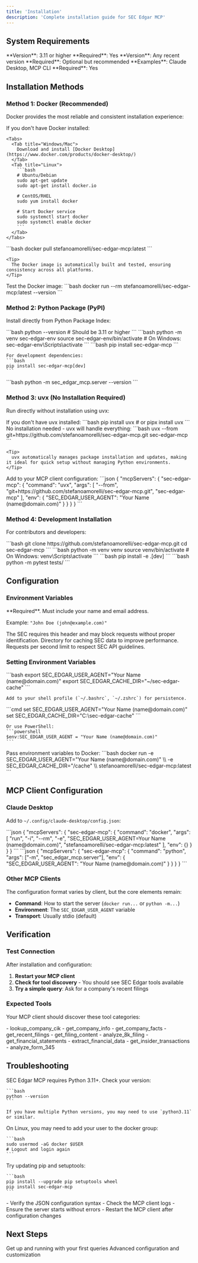 ```yaml
---
title: 'Installation'
description: 'Complete installation guide for SEC Edgar MCP'
---
```


## System Requirements

<CardGroup cols={3}>
  <Card title="Python" icon="python">
    **Version**: 3.11 or higher  
    **Required**: Yes
  </Card>
  <Card title="Docker" icon="docker">
    **Version**: Any recent version  
    **Required**: Optional but recommended
  </Card>
  <Card title="MCP Client" icon="plug">
    **Examples**: Claude Desktop, MCP CLI  
    **Required**: Yes
  </Card>
</CardGroup>

## Installation Methods

### Method 1: Docker (Recommended)

Docker provides the most reliable and consistent installation experience:

<Steps>
  <Step title="Install Docker">
    If you don't have Docker installed:
    
    <Tabs>
      <Tab title="Windows/Mac">
        Download and install [Docker Desktop](https://www.docker.com/products/docker-desktop/)
      </Tab>
      <Tab title="Linux">
        ```bash
        # Ubuntu/Debian
        sudo apt-get update
        sudo apt-get install docker.io
        
        # CentOS/RHEL
        sudo yum install docker
        
        # Start Docker service
        sudo systemctl start docker
        sudo systemctl enable docker
        ```
      </Tab>
    </Tabs>
  </Step>

  <Step title="Pull SEC Edgar MCP Image">
    ```bash
    docker pull stefanoamorelli/sec-edgar-mcp:latest
    ```
    
    <Tip>
      The Docker image is automatically built and tested, ensuring consistency across all platforms.
    </Tip>
  </Step>

  <Step title="Verify Installation">
    Test the Docker image:
    ```bash
    docker run --rm stefanoamorelli/sec-edgar-mcp:latest --version
    ```
  </Step>
</Steps>

### Method 2: Python Package (PyPI)

Install directly from Python Package Index:

<Steps>
  <Step title="Verify Python Version">
    ```bash
    python --version
    # Should be 3.11 or higher
    ```
  </Step>

  <Step title="Create Virtual Environment (Recommended)">
    ```bash
    python -m venv sec-edgar-env
    source sec-edgar-env/bin/activate  # On Windows: sec-edgar-env\Scripts\activate
    ```
  </Step>

  <Step title="Install Package">
    ```bash
    pip install sec-edgar-mcp
    ```
    
    For development dependencies:
    ```bash
    pip install sec-edgar-mcp[dev]
    ```
  </Step>

  <Step title="Verify Installation">
    ```bash
    python -m sec_edgar_mcp.server --version
    ```
  </Step>
</Steps>

### Method 3: uvx (No Installation Required)

Run directly without installation using uvx:

<Steps>
  <Step title="Install uvx">
    If you don't have uvx installed:
    ```bash
    pip install uvx
    # or
    pipx install uvx
    ```
  </Step>

  <Step title="Run SEC Edgar MCP">
    No installation needed - uvx will handle everything:
    ```bash
    uvx --from git+https://github.com/stefanoamorelli/sec-edgar-mcp.git sec-edgar-mcp
    ```
    
    <Tip>
      uvx automatically manages package installation and updates, making it ideal for quick setup without managing Python environments.
    </Tip>
  </Step>

  <Step title="Configure MCP Client">
    Add to your MCP client configuration:
    ```json
    {
      "mcpServers": {
        "sec-edgar-mcp": {
          "command": "uvx",
          "args": [
            "--from",
            "git+https://github.com/stefanoamorelli/sec-edgar-mcp.git",
            "sec-edgar-mcp"
          ],
          "env": {
            "SEC_EDGAR_USER_AGENT": "Your Name (name@domain.com)"
          }
        }
      }
    }
    ```
  </Step>
</Steps>

### Method 4: Development Installation

For contributors and developers:

<Steps>
  <Step title="Clone Repository">
    ```bash
    git clone https://github.com/stefanoamorelli/sec-edgar-mcp.git
    cd sec-edgar-mcp
    ```
  </Step>

  <Step title="Create Virtual Environment">
    ```bash
    python -m venv venv
    source venv/bin/activate  # On Windows: venv\Scripts\activate
    ```
  </Step>

  <Step title="Install in Development Mode">
    ```bash
    pip install -e .[dev]
    ```
  </Step>

  <Step title="Run Tests">
    ```bash
    python -m pytest tests/
    ```
  </Step>
</Steps>

## Configuration

### Environment Variables

<ParamField path="SEC_EDGAR_USER_AGENT" type="string" required>
  **Required**. Must include your name and email address.
  
  Example: `"John Doe (john@example.com)"`
  
  <Warning>
    The SEC requires this header and may block requests without proper identification.
  </Warning>
</ParamField>

<ParamField path="SEC_EDGAR_CACHE_DIR" type="string" default="~/.cache/sec-edgar">
  Directory for caching SEC data to improve performance.
</ParamField>

<ParamField path="SEC_EDGAR_RATE_LIMIT" type="integer" default="10">
  Requests per second limit to respect SEC API guidelines.
</ParamField>

### Setting Environment Variables

<Tabs>
  <Tab title="Linux/Mac">
    ```bash
    export SEC_EDGAR_USER_AGENT="Your Name (name@domain.com)"
    export SEC_EDGAR_CACHE_DIR="~/sec-edgar-cache"
    ```
    
    Add to your shell profile (`~/.bashrc`, `~/.zshrc`) for persistence.
  </Tab>

  <Tab title="Windows">
    ```cmd
    set SEC_EDGAR_USER_AGENT="Your Name (name@domain.com)"
    set SEC_EDGAR_CACHE_DIR="C:\sec-edgar-cache"
    ```
    
    Or use PowerShell:
    ```powershell
    $env:SEC_EDGAR_USER_AGENT = "Your Name (name@domain.com)"
    ```
  </Tab>

  <Tab title="Docker">
    Pass environment variables to Docker:
    ```bash
    docker run -e SEC_EDGAR_USER_AGENT="Your Name (name@domain.com)" \\
               -e SEC_EDGAR_CACHE_DIR="/cache" \\
               stefanoamorelli/sec-edgar-mcp:latest
    ```
  </Tab>
</Tabs>

## MCP Client Configuration

### Claude Desktop

Add to `~/.config/claude-desktop/config.json`:

<Tabs>
  <Tab title="Docker">
    ```json
    {
      "mcpServers": {
        "sec-edgar-mcp": {
          "command": "docker",
          "args": [
            "run",
            "-i",
            "--rm",
            "-e",
            "SEC_EDGAR_USER_AGENT=Your Name (name@domain.com)",
            "stefanoamorelli/sec-edgar-mcp:latest"
          ],
          "env": {}
        }
      }
    }
    ```
  </Tab>

  <Tab title="Python">
    ```json
    {
      "mcpServers": {
        "sec-edgar-mcp": {
          "command": "python",
          "args": ["-m", "sec_edgar_mcp.server"],
          "env": {
            "SEC_EDGAR_USER_AGENT": "Your Name (name@domain.com)"
          }
        }
      }
    }
    ```
  </Tab>
</Tabs>

### Other MCP Clients

The configuration format varies by client, but the core elements remain:

- **Command**: How to start the server (`docker run...` or `python -m...`)
- **Environment**: The `SEC_EDGAR_USER_AGENT` variable
- **Transport**: Usually stdio (default)

## Verification

### Test Connection

After installation and configuration:

1. **Restart your MCP client**
2. **Check for tool discovery** - You should see SEC Edgar tools available
3. **Try a simple query**: Ask for a company's recent filings

### Expected Tools

Your MCP client should discover these tool categories:

<CardGroup cols={2}>
  <Card title="Company Tools" icon="building" color="#blue">
    - lookup_company_cik
    - get_company_info  
    - get_company_facts
  </Card>
  <Card title="Filing Tools" icon="file-text" color="#green">
    - get_recent_filings
    - get_filing_content
    - analyze_8k_filing
  </Card>
  <Card title="Financial Tools" icon="chart-bar" color="#orange">
    - get_financial_statements
    - extract_financial_data
  </Card>
  <Card title="Insider Tools" icon="user-tie" color="#purple">
    - get_insider_transactions
    - analyze_form_345
  </Card>
</CardGroup>

## Troubleshooting

<AccordionGroup>
  <Accordion title="Python Version Issues">
    SEC Edgar MCP requires Python 3.11+. Check your version:
    
    ```bash
    python --version
    ```
    
    If you have multiple Python versions, you may need to use `python3.11` or similar.
  </Accordion>

  <Accordion title="Docker Permission Issues">
    On Linux, you may need to add your user to the docker group:
    
    ```bash
    sudo usermod -aG docker $USER
    # Logout and login again
    ```
  </Accordion>

  <Accordion title="Package Installation Failures">
    Try updating pip and setuptools:
    
    ```bash
    pip install --upgrade pip setuptools wheel
    pip install sec-edgar-mcp
    ```
  </Accordion>

  <Accordion title="MCP Client Not Finding Tools">
    - Verify the JSON configuration syntax
    - Check the MCP client logs
    - Ensure the server starts without errors
    - Restart the MCP client after configuration changes
  </Accordion>
</AccordionGroup>

## Next Steps

<CardGroup cols={2}>
  <Card
    title="Quickstart Guide"
    icon="rocket"
    href="/quickstart"
  >
    Get up and running with your first queries
  </Card>
  <Card
    title="Configuration"
    icon="gear"
    href="/setup/configuration"
  >
    Advanced configuration and customization
  </Card>
</CardGroup>